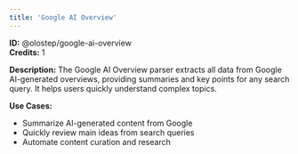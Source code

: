 ```yaml
---
title: 'Google AI Overview'
---
```


**ID:** @olostep/google-ai-overview  
**Credits:** 1

**Description:**
The Google AI Overview parser extracts all data from Google AI-generated overviews, providing summaries and key points for any search query. It helps users quickly understand complex topics.

**Use Cases:**
- Summarize AI-generated content from Google
- Quickly review main ideas from search queries
- Automate content curation and research


 
